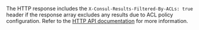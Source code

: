 The HTTP response includes the `X-Consul-Results-Filtered-By-ACLs: true` header
if the response array excludes any results due to ACL policy configuration.
Refer to the [HTTP API documentation](/api-docs#results-filtered-by-acls) for more information.

